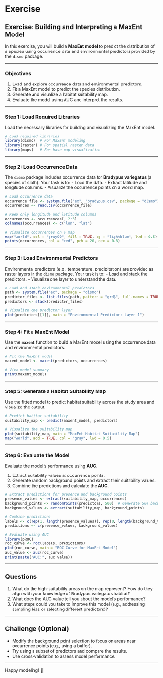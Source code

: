 # Exercise

## **Exercise: Building and Interpreting a MaxEnt Model**

In this exercise, you will build a **MaxEnt model** to predict the distribution of a species using occurrence data and environmental predictors provided by the `dismo` package.

---

### **Objectives**
1. Load and explore occurrence data and environmental predictors.
2. Fit a MaxEnt model to predict the species distribution.
3. Generate and visualize a habitat suitability map.
4. Evaluate the model using AUC and interpret the results.

---

### **Step 1: Load Required Libraries**
Load the necessary libraries for building and visualizing the MaxEnt model.
```r
# Load required libraries
library(dismo)  # For MaxEnt modeling
library(raster) # For spatial raster data
library(maps)   # For base map visualization
```

---

### **Step 2: Load Occurrence Data**
The `dismo` package includes occurrence data for **Bradypus variegatus** (a species of sloth). Your task is to:
- Load the data.
- Extract latitude and longitude columns.
- Visualize the occurrence points on a world map.
```r
# Load occurrence data
occurrence_file <- system.file("ex", "bradypus.csv", package = "dismo")
occurrences <- read.csv(occurrence_file)

# Keep only longitude and latitude columns
occurrences <- occurrences[, 2:3]
colnames(occurrences) <- c("lon", "lat")

# Visualize occurrences on a map
map("world", col = "gray90", fill = TRUE, bg = "lightblue", lwd = 0.5)
points(occurrences, col = "red", pch = 20, cex = 0.8)
```

---

### **Step 3: Load Environmental Predictors**
Environmental predictors (e.g., temperature, precipitation) are provided as raster layers in the `dismo` package. Your task is to:
- Load and stack the predictors.
- Visualize one layer to understand the data.

```r
# Load and stack environmental predictors
path <- system.file("ex", package = "dismo")
predictor_files <- list.files(path, pattern = "grd$", full.names = TRUE)
predictors <- stack(predictor_files)

# Visualize one predictor layer
plot(predictors[[1]], main = "Environmental Predictor: Layer 1")
```

---

### **Step 4: Fit a MaxEnt Model**
Use the **`maxent`** function to build a MaxEnt model using the occurrence data and environmental predictors.

```r
# Fit the MaxEnt model
maxent_model <- maxent(predictors, occurrences)

# View model summary
print(maxent_model)
```

---

### **Step 5: Generate a Habitat Suitability Map**
Use the fitted model to predict habitat suitability across the study area and visualize the output.

```r
# Predict habitat suitability
suitability_map <- predict(maxent_model, predictors)

# Visualize the suitability map
plot(suitability_map, main = "MaxEnt Habitat Suitability Map")
map("world", add = TRUE, col = "gray", lwd = 0.5)
```

---

### **Step 6: Evaluate the Model**
Evaluate the model’s performance using **AUC**.

1. Extract suitability values at occurrence points.
2. Generate random background points and extract their suitability values.
3. Combine the predictions and calculate the **AUC**.

```r
# Extract predictions for presence and background points
presence_values <- extract(suitability_map, occurrences)
background_points <- randomPoints(predictors, 500)  # Generate 500 background points
background_values <- extract(suitability_map, background_points)

# Combine predictions
labels <- c(rep(1, length(presence_values)), rep(0, length(background_values)))
predictions <- c(presence_values, background_values)

# Evaluate using AUC
library(pROC)
roc_curve <- roc(labels, predictions)
plot(roc_curve, main = "ROC Curve for MaxEnt Model")
auc_value <- auc(roc_curve)
print(paste("AUC:", auc_value))
```

---

## **Questions**
1. What do the high-suitability areas on the map represent? How do they align with your knowledge of Bradypus variegatus habitat?
2. What does the AUC value tell you about the model’s performance?
3. What steps could you take to improve this model (e.g., addressing sampling bias or selecting different predictors)?

---

## **Challenge (Optional)**
- Modify the background point selection to focus on areas near occurrence points (e.g., using a buffer).
- Try using a subset of predictors and compare the results.
- Use cross-validation to assess model performance.

--- 

Happy modeling! 🚀